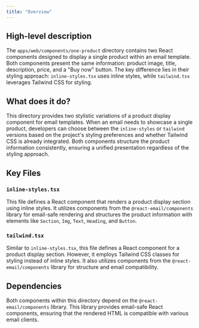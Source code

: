 ```yaml
---
title: "Overview"
---
```


## High-level description
The `apps/web/components/one-product` directory contains two React components designed to display a single product within an email template. Both components present the same information: product image, title, description, price, and a "Buy now" button. The key difference lies in their styling approach: `inline-styles.tsx` uses inline styles, while `tailwind.tsx` leverages Tailwind CSS for styling.

## What does it do?
This directory provides two stylistic variations of a product display component for email templates. When an email needs to showcase a single product, developers can choose between the `inline-styles` or `tailwind` versions based on the project's styling preferences and whether Tailwind CSS is already integrated. Both components structure the product information consistently, ensuring a unified presentation regardless of the styling approach.

## Key Files
### `inline-styles.tsx`
This file defines a React component that renders a product display section using inline styles. It utilizes components from the `@react-email/components` library for email-safe rendering and structures the product information with elements like `Section`, `Img`, `Text`, `Heading`, and `Button`.

### `tailwind.tsx`
Similar to `inline-styles.tsx`, this file defines a React component for a product display section. However, it employs Tailwind CSS classes for styling instead of inline styles. It also utilizes components from the `@react-email/components` library for structure and email compatibility.

## Dependencies
Both components within this directory depend on the `@react-email/components` library. This library provides email-safe React components, ensuring that the rendered HTML is compatible with various email clients.
